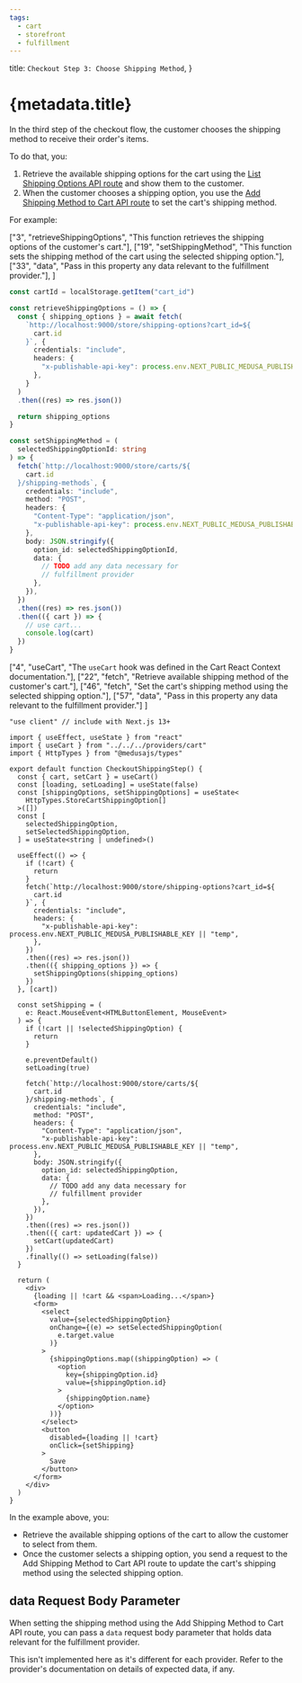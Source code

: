 ```yaml
---
tags:
  - cart
  - storefront
  - fulfillment
---
```



  title: `Checkout Step 3: Choose Shipping Method`,
}

# {metadata.title}

In the third step of the checkout flow, the customer chooses the shipping method to receive their order's items.

To do that, you:

1. Retrieve the available shipping options for the cart using the [List Shipping Options API route](!api!/store#shipping-options_getshippingoptions) and show them to the customer.
2. When the customer chooses a shipping option, you use the [Add Shipping Method to Cart API route](!api!/store#carts_postcartsidshippingmethods) to set the cart's shipping method.

For example:

<CodeTabs group="store-request">
  <CodeTab label="Fetch API" value="fetch">

  ["3", "retrieveShippingOptions", "This function retrieves the shipping options of the customer's cart."],
  ["19", "setShippingMethod", "This function sets the shipping method of the cart using the selected shipping option."],
  ["33", "data", "Pass in this property any data relevant to the fulfillment provider."],
]

  ```ts highlights={fetchHighlights}
  const cartId = localStorage.getItem("cart_id")

  const retrieveShippingOptions = () => {
    const { shipping_options } = await fetch(
      `http://localhost:9000/store/shipping-options?cart_id=${
        cart.id
      }`, {
        credentials: "include",
        headers: {
          "x-publishable-api-key": process.env.NEXT_PUBLIC_MEDUSA_PUBLISHABLE_KEY || "temp",
        },
      }
    )
    .then((res) => res.json())

    return shipping_options
  }

  const setShippingMethod = (
    selectedShippingOptionId: string
  ) => {
    fetch(`http://localhost:9000/store/carts/${
      cart.id
    }/shipping-methods`, {
      credentials: "include",
      method: "POST",
      headers: {
        "Content-Type": "application/json",
        "x-publishable-api-key": process.env.NEXT_PUBLIC_MEDUSA_PUBLISHABLE_KEY || "temp",
      },
      body: JSON.stringify({
        option_id: selectedShippingOptionId,
        data: {
          // TODO add any data necessary for
          // fulfillment provider
        },
      }),
    })
    .then((res) => res.json())
    .then(({ cart }) => {
      // use cart...
      console.log(cart)
    })
  }
  ```

  </CodeTab>
  <CodeTab label="React" value="react">

  ["4", "useCart", "The `useCart` hook was defined in the Cart React Context documentation."],
  ["22", "fetch", "Retrieve available shipping method of the customer's cart."],
  ["46", "fetch", "Set the cart's shipping method using the selected shipping option."],
  ["57", "data", "Pass in this property any data relevant to the fulfillment provider."]
]

  ```tsx highlights={highlights}
  "use client" // include with Next.js 13+

  import { useEffect, useState } from "react"
  import { useCart } from "../../../providers/cart"
  import { HttpTypes } from "@medusajs/types"

  export default function CheckoutShippingStep() {
    const { cart, setCart } = useCart()
    const [loading, setLoading] = useState(false)
    const [shippingOptions, setShippingOptions] = useState<
      HttpTypes.StoreCartShippingOption[]
    >([])
    const [
      selectedShippingOption, 
      setSelectedShippingOption,
    ] = useState<string | undefined>()

    useEffect(() => {
      if (!cart) {
        return
      }
      fetch(`http://localhost:9000/store/shipping-options?cart_id=${
        cart.id
      }`, {
        credentials: "include",
        headers: {
          "x-publishable-api-key": process.env.NEXT_PUBLIC_MEDUSA_PUBLISHABLE_KEY || "temp",
        },
      })
      .then((res) => res.json())
      .then(({ shipping_options }) => {
        setShippingOptions(shipping_options)
      })
    }, [cart])

    const setShipping = (
      e: React.MouseEvent<HTMLButtonElement, MouseEvent>
    ) => {
      if (!cart || !selectedShippingOption) {
        return
      }

      e.preventDefault()
      setLoading(true)

      fetch(`http://localhost:9000/store/carts/${
        cart.id
      }/shipping-methods`, {
        credentials: "include",
        method: "POST",
        headers: {
          "Content-Type": "application/json",
          "x-publishable-api-key": process.env.NEXT_PUBLIC_MEDUSA_PUBLISHABLE_KEY || "temp",
        },
        body: JSON.stringify({
          option_id: selectedShippingOption,
          data: {
            // TODO add any data necessary for
            // fulfillment provider
          },
        }),
      })
      .then((res) => res.json())
      .then(({ cart: updatedCart }) => {
        setCart(updatedCart)
      })
      .finally(() => setLoading(false))
    }

    return (
      <div>
        {loading || !cart && <span>Loading...</span>}
        <form>
          <select 
            value={selectedShippingOption}
            onChange={(e) => setSelectedShippingOption(
              e.target.value
            )}
          >
            {shippingOptions.map((shippingOption) => (
              <option
                key={shippingOption.id}
                value={shippingOption.id}
              >
                {shippingOption.name}
              </option>
            ))}
          </select>
          <button
            disabled={loading || !cart}
            onClick={setShipping}
          >
            Save
          </button>
        </form>
      </div>
    )
  }
  ```

  </CodeTab>
</CodeTabs>

In the example above, you:

- Retrieve the available shipping options of the cart to allow the customer to select from them.
- Once the customer selects a shipping option, you send a request to the Add Shipping Method to Cart API route to update the cart's shipping method using the selected shipping option.

## data Request Body Parameter

When setting the shipping method using the Add Shipping Method to Cart API route, you can pass a `data` request body parameter that holds data relevant for the fulfillment provider.

This isn't implemented here as it's different for each provider. Refer to the provider's documentation on details of expected data, if any.
